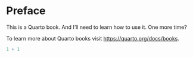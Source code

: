 # Preface {.unnumbered}

This is a Quarto book. And I'll need to learn how to use it. One more time?

To learn more about Quarto books visit <https://quarto.org/docs/books>.

```r
1 + 1
```
